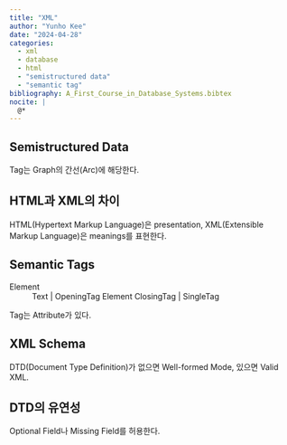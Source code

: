 ```yaml
---
title: "XML"
author: "Yunho Kee"
date: "2024-04-28"
categories:
  - xml
  - database
  - html
  - "semistructured data"
  - "semantic tag"
bibliography: A_First_Course_in_Database_Systems.bibtex
nocite: |
  @*
---
```


## Semistructured Data

Tag는 Graph의 간선(Arc)에 해당한다.

## HTML과 XML의 차이

HTML(Hypertext Markup Language)은 presentation, XML(Extensible Markup Language)은 meanings를 표현한다.

## Semantic Tags

Element
: Text | OpeningTag Element ClosingTag | SingleTag

Tag는 Attribute가 있다.

## XML Schema

DTD(Document Type Definition)가 없으면 Well-formed Mode, 있으면 Valid XML.

## DTD의 유연성

Optional Field나 Missing Field를 허용한다.